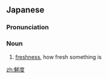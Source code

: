 ==Japanese==
{{ja-kanjitab|せん|ど|yomi=on}}

===Pronunciation===
{{ja-pron|せんど|y=on}}

===Noun===
{{ja-noun|せんど}}

# [[freshness]], how fresh something is

[[zh:鮮度]]